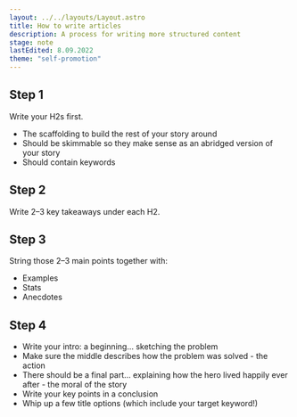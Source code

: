 ```yaml
---
layout: ../../layouts/Layout.astro
title: How to write articles
description: A process for writing more structured content
stage: note
lastEdited: 8.09.2022
theme: "self-promotion"
---
```



## Step 1

Write your H2s first.

- The scaffolding to build the rest of your story around
- Should be skimmable so they make sense as an abridged version of your story
- Should contain keywords

## Step 2

Write 2–3 key takeaways under each H2.

## Step 3

String those 2–3 main points together with:

- Examples
- Stats
- Anecdotes

## Step 4

- Write your intro: a beginning… sketching the problem
- Make sure the middle describes how the problem was solved - the action
- There should be a final part… explaining how the hero lived happily ever after - the moral of the story
- Write your key points in a conclusion
- Whip up a few title options (which include your target keyword!)

<ReadMore theme={frontmatter.theme} title={frontmatter.title} />
